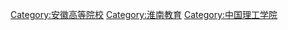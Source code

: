 [[Category:安徽高等院校|Category:安徽高等院校]]
[[Category:淮南教育|Category:淮南教育]]
[[Category:中国理工学院|Category:中国理工学院]]